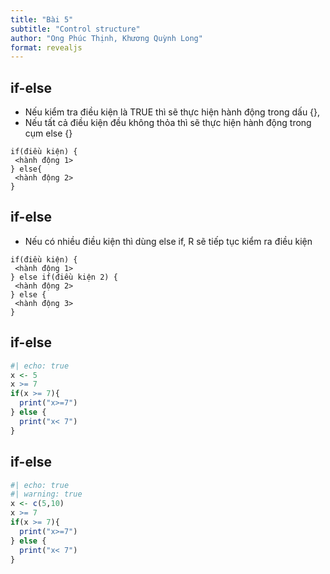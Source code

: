```yaml
---
title: "Bài 5"
subtitle: "Control structure"
author: "Ong Phúc Thịnh, Khương Quỳnh Long"
format: revealjs
---
```


## if-else
- Nếu kiểm tra điều kiện là TRUE thì sẽ thực hiện hành động trong dấu {},
- Nếu tất cả điều kiện đều không thỏa thì sẽ thực hiện hành động trong cụm else {}
````
if(điều kiện) {
 <hành động 1>
} else{
 <hành động 2>
}
````
## if-else

- Nếu có nhiều điều kiện thì dùng else if, R sẽ tiếp tục kiểm ra điều kiện
````
if(điều kiện) {
 <hành động 1>
} else if(điều kiện 2) {
 <hành động 2>
} else {
 <hành động 3>
}
````
## if-else
```r
#| echo: true
x <- 5
x >= 7
if(x >= 7){
  print("x>=7")
} else {
  print("x< 7")
}
```

## if-else
```r
#| echo: true
#| warning: true 
x <- c(5,10)
x >= 7 
if(x >= 7){
  print("x>=7")
} else {
  print("x< 7")
}
```







